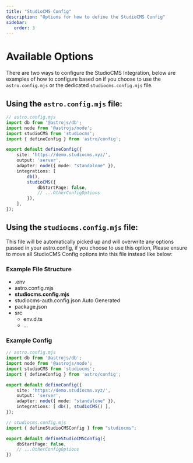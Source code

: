```yaml
---
title: "StudioCMS Config"
description: "Options for how to define the StudioCMS Config"
sidebar:
   order: 3
---
```



# Available Options

There are two ways to configure the StudioCMS Integration, below are examples of how to configure based on if you choose to use the `astro.config.mjs` or the dedicated `studiocms.config.mjs` file.

## Using the `astro.config.mjs` file:

```ts twoslash
// astro.config.mjs
import db from '@astrojs/db';
import node from '@astrojs/node';
import studioCMS from 'studiocms';
import { defineConfig } from 'astro/config';

export default defineConfig({
    site: 'https://demo.studiocms.xyz/',
    output: 'server',
    adapter: node({ mode: "standalone" }),
    integrations: [
        db(),
        studioCMS({
            dbStartPage: false,
            // ...OtherConfigOptions
        }),
    ],
});
```

## Using the `studiocms.config.mjs` file:

This file will be automatically picked up and will overwrite any options passed in your astro.config, if you choose to use this option, Please ensure to move all StudioCMS Config options into this file instead like below:

### Example File Structure

<FileTree>

- .env
- astro.config.mjs
- **studiocms.config.mjs**
- studiocms-auth.config.json Auto Generated
- package.json
- src
  - env.d.ts
  - ...

</FileTree>

### Example Config

```ts twoslash
// astro.config.mjs
import db from '@astrojs/db';
import node from '@astrojs/node';
import studioCMS from 'studiocms';
import { defineConfig } from 'astro/config';

export default defineConfig({
    site: 'https://demo.studiocms.xyz/',
    output: 'server',
    adapter: node({ mode: "standalone" }),
    integrations: [ db(), studioCMS() ],
});
```

```ts twoslash
// studiocms.config.mjs
import { defineStudioCMSConfig } from "studiocms";

export default defineStudioCMSConfig({
    dbStartPage: false,
    // ...OtherConfigOptions
})
```